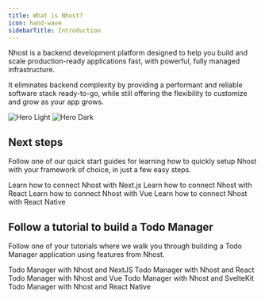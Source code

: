 ```yaml
---
title: What is Nhost?
icon: hand-wave
sidebarTitle: Introduction
---
```


Nhost is a backend development platform designed to help you build and scale production-ready applications fast, with powerful, fully managed infrastructure.

It eliminates backend complexity by providing a performant and reliable software stack ready-to-go, while still offering the flexibility to customize and grow as your app grows.


  <img
    className="block dark:hidden"
    src="/images/nhost-overview-light.svg"
    alt="Hero Light"
  />
  <img
    className="hidden dark:block"
    src="/images/nhost-overview-dark.svg"
    alt="Hero Dark"
  />


## Next steps

Follow one of our quick start guides for learning how to quickly setup Nhost with your framework of choice, in just a few easy steps.

<CardGroup cols={2}>
  <Card
    title="Next.js"
    icon="react"
    href="/getting-started/quickstart/nextjs"
  >
    Learn how to connect Nhost with Next.js
  </Card>
  <Card
    title="React"
    icon="react"
    href="/getting-started/quickstart/react"
  >
    Learn how to connect Nhost with React
  </Card>
  <Card
    title="Vue"
    icon="vuejs"
    href="/getting-started/quickstart/vue"
  >
    Learn how to connect Nhost with Vue
  </Card>
  <Card
    title="React Native"
    icon="mobile-notch"
    href="/getting-started/quickstart/reactnative"
  >
    Learn how to connect Nhost with React Native
  </Card>
</CardGroup>


## Follow a tutorial to build a Todo Manager

Follow one of your tutorials where we walk you through building a Todo Manager application using features from Nhost.

<CardGroup cols={2}>
  <Card
    title="Next.js"
    icon="react"
    href="/getting-started/tutorials/nextjs"
  >
    Todo Manager with Nhost and NextJS
  </Card>
  <Card
    title="React"
    icon="react"
    href="/getting-started/tutorials/react"
  >
    Todo Manager with Nhost and React
  </Card>
  <Card
    title="Vue"
    icon="vuejs"
    href="/getting-started/tutorials/vue"
  >
    Todo Manager with Nhost and Vue
  </Card>
  <Card
    title="Svelte"
    icon="S"
    href="/getting-started/tutorials/sveltekit"
  >
    Todo Manager with Nhost and SvelteKit
  </Card>
  <Card
    title="React Native"
    icon="mobile-notch"
    href="/getting-started/tutorials/reactnative"
  >
    Todo Manager with Nhost and React Native
  </Card>
</CardGroup>


